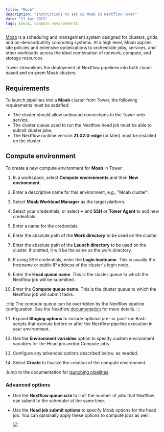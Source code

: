 ```yaml
---
title: "Moab"
description: "Instructions to set up Moab in Nextflow Tower"
date: "21 Apr 2023"
tags: [moab, compute environment]
---
```


[Moab](http://docs.adaptivecomputing.com/suite/8-0/basic/help.htm#topics/moabWorkloadManager/topics/intro/productOverview.htm) is a scheduling and management system designed for clusters, grids, and on-demand/utility computing systems. At a high level, Moab applies site policies and extensive optimizations to orchestrate jobs, services, and other workloads across the ideal combination of network, compute, and storage resources.

Tower streamlines the deployment of Nextflow pipelines into both cloud-based and on-prem Moab clusters.

## Requirements

To launch pipelines into a **Moab** cluster from Tower, the following requirements must be satisfied:

- The cluster should allow outbound connections to the Tower web service.
- The cluster queue used to run the Nextflow head job must be able to submit cluster jobs.
- The Nextflow runtime version **21.02.0-edge** (or later) must be installed on the cluster.

## Compute environment

To create a new compute environment for **Moab** in Tower:

1. In a workspace, select **Compute environments** and then **New environment**.

2. Enter a descriptive name for this environment, e.g., "Moab cluster".

3. Select **Moab Workload Manager** as the target platform.

4. Select your credentials, or select **+** and **SSH** or **Tower Agent** to add new credentials.

5. Enter a name for the credentials.

6. Enter the absolute path of the **Work directory** to be used on the cluster.

7. Enter the absolute path of the **Launch directory** to be used on the cluster. If omitted, it will be the same as the work directory.

8. If using SSH credentials, enter the **Login hostname**. This is usually the hostname or public IP address of the cluster's login node.

9. Enter the **Head queue name**. This is the cluster queue to which the Nextflow job will be submitted.

10. Enter the **Compute queue name**. This is the cluster queue to which the Nextflow job will submit tasks.

:::tip
The compute queue can be overridden by the Nextflow pipeline configuration. See the Nextflow [documentation](https://www.nextflow.io/docs/latest/process.html#queue) for more details.
:::

11. Expand **Staging options** to include optional pre- or post-run Bash scripts that execute before or after the Nextflow pipeline execution in your environment.

12. Use the **Environment variables** option to specify custom environment variables for the Head job and/or Compute jobs.

13. Configure any advanced options described below, as needed.

14. Select **Create** to finalize the creation of the compute environment.

Jump to the documentation for [launching pipelines](../launch/launchpad.mdx).

### Advanced options

- Use the **Nextflow queue size** to limit the number of jobs that Nextflow can submit to the scheduler at the same time.

- Use the **Head job submit options** to specify Moab options for the head job. You can optionally apply these options to compute jobs as well:

  ![](./_images/head_job_propagation.png)
